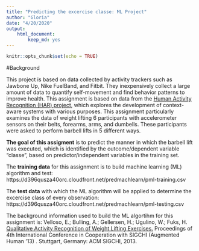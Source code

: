 ```yaml
---
title: "Predicting the excercise classe: ML Project"
author: "Gloria"
date: "4/20/2020"
output: 
    html_document:
        keep_md: yes 
---
```


```r
knitr::opts_chunk$set(echo = TRUE)
```

#Background

This project is based on data collected by activity trackers such as Jawbone Up, Nike FuelBand, and Fitbit. They inexpensively collect a large amount of data to quantify self-movement and find behavior patterns to improve health. This assignment is based on data from the [Human Activity Recognition (HAR) project](http://groupware.les.inf.puc-rio.br/har), which explores the development of context-aware systems with various purposes. This assignment particularly examines the data of weight lifting 6 participants with accelerometer sensors on their belts, forearms, arms, and dumbells. These participants were asked to perform barbell lifts in 5 different ways. 

**The goal of this assigment** is to predict the manner in which the barbell lift was executed, which is identified by the outcome/dependent variable "classe", based on predictor/independent variables in the training set. 

The **training data** for this assignment is to build machine learning (ML) algorithm and test:
https://d396qusza40orc.cloudfront.net/predmachlearn/pml-training.csv

The **test data** with which the ML algorithm will be applied to determine the excercise class of every observation:
https://d396qusza40orc.cloudfront.net/predmachlearn/pml-testing.csv

The background information used to build the ML algortihm for this assignment is: 
Velloso, E.; Bulling, A.; Gellersen, H.; Ugulino, W.; Fuks, H. [Qualitative Activity Recognition of Weight Lifting Exercises.](http://groupware.les.inf.puc-rio.br/public/papers/2013.Velloso.QAR-WLE.pdf) Proceedings of 4th International Conference in Cooperation with SIGCHI (Augmented Human '13) . Stuttgart, Germany: ACM SIGCHI, 2013.

